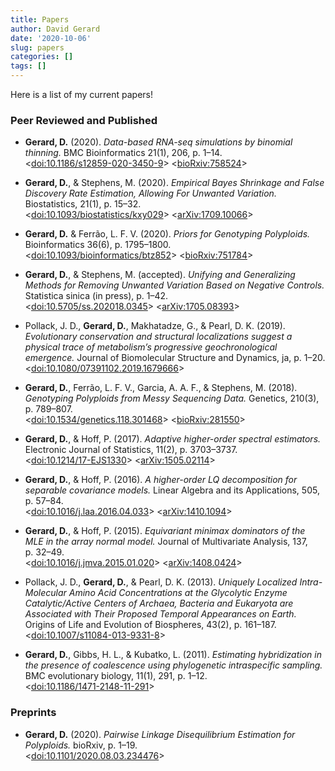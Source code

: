 ```yaml
---
title: Papers
author: David Gerard
date: '2020-10-06'
slug: papers
categories: []
tags: []
---
```


Here is a list of my current papers!

### Peer Reviewed and Published

- **Gerard, D.** (2020). *Data-based RNA-seq simulations by binomial thinning.* BMC Bioinformatics 21(1), 206, p. 1–14. <br> <[doi:10.1186/s12859-020-3450-9](https://doi.org/10.1186/s12859-020-3450-9)> <[bioRxiv:758524](https://doi.org/10.1101/758524)>

- **Gerard, D.**, & Stephens, M. (2020). *Empirical Bayes Shrinkage and False Discovery Rate Estimation, Allowing For Unwanted Variation.* Biostatistics, 21(1), p. 15–32. <br>
<[doi:10.1093/biostatistics/kxy029](https://doi.org/10.1093/biostatistics/kxy029)> <[arXiv:1709.10066](https://arxiv.org/abs/1709.10066)>

- **Gerard, D.** & Ferrão, L. F. V. (2020). *Priors for Genotyping Polyploids.* Bioinformatics 36(6), p. 1795–1800. <br>
<[doi:10.1093/bioinformatics/btz852](https://doi.org/10.1093/bioinformatics/btz852)> <[bioRxiv:751784](https://doi.org/10.1101/751784)>

- **Gerard, D.**, & Stephens, M. (accepted). *Unifying and Generalizing Methods for Removing Unwanted Variation Based on Negative Controls.* Statistica sinica (in press), p. 1–42. <br>
<[doi:10.5705/ss.202018.0345](https://doi.org/10.5705/ss.202018.0345)> <[arXiv:1705.08393](https://arxiv.org/abs/1705.08393)>

- Pollack, J. D., **Gerard, D.**, Makhatadze, G., & Pearl, D. K. (2019). *Evolutionary conservation and structural localizations suggest a physical trace of metabolism’s progressive geochronological emergence.* Journal of Biomolecular Structure and Dynamics, ja, p. 1–20. <br>
<[doi:10.1080/07391102.2019.1679666](https://doi.org/10.1080/07391102.2019.1679666)>

- **Gerard, D.**, Ferrão, L. F. V., Garcia, A. A. F., & Stephens, M. (2018). *Genotyping Polyploids from Messy Sequencing Data.* Genetics, 210(3), p. 789–807. <br>
<[doi:10.1534/genetics.118.301468](https://doi.org/10.1534/genetics.118.301468)> <[bioRxiv:281550](https://doi.org/10.1101/281550)>

- **Gerard, D.**, & Hoff, P. (2017). *Adaptive higher-order spectral estimators.* Electronic Journal of Statistics, 11(2), p. 3703–3737. <br>
<[doi:10.1214/17-EJS1330](http://doi.org/10.1214/17-EJS1330)> <[arXiv:1505.02114](https://arxiv.org/abs/1505.02114)>

- **Gerard, D.**, & Hoff, P. (2016). *A higher-order LQ decomposition for separable covariance models.* Linear Algebra and its Applications, 505, p. 57–84. <br>
<[doi:10.1016/j.laa.2016.04.033](http://doi.org/10.1016/j.laa.2016.04.033)> <[arXiv:1410.1094](https://arxiv.org/abs/1410.1094)>

- **Gerard, D.**, & Hoff, P. (2015). *Equivariant minimax dominators of the MLE in the array normal model.* Journal of Multivariate Analysis, 137, p. 32–49. <br>
<[doi:10.1016/j.jmva.2015.01.020](http://doi.org/10.1016/j.jmva.2015.01.020)> <[arXiv:1408.0424](https://arxiv.org/abs/1408.0424)>

- Pollack, J. D., **Gerard, D.**, & Pearl, D. K. (2013). *Uniquely Localized Intra-Molecular Amino Acid Concentrations at the Glycolytic Enzyme Catalytic/Active Centers of Archaea, Bacteria and Eukaryota are Associated with Their Proposed Temporal Appearances on Earth.* Origins of Life and Evolution of Biospheres, 43(2), p. 161–187. <br>
<[doi:10.1007/s11084-013-9331-8](http://doi.org/10.1007/s11084-013-9331-8)>

- **Gerard, D.**, Gibbs, H. L., & Kubatko, L. (2011). *Estimating hybridization in the presence of coalescence using phylogenetic intraspecific sampling.* BMC evolutionary biology, 11(1), 291, p. 1–12. <br>
<[doi:10.1186/1471-2148-11-291](http://doi.org/10.1186/1471-2148-11-291)>

### Preprints

- **Gerard, D.** (2020). *Pairwise Linkage Disequilibrium Estimation for Polyploids.* bioRxiv, p. 1–19. <br>
<[doi:10.1101/2020.08.03.234476](https://doi.org/10.1101/2020.08.03.234476)>
